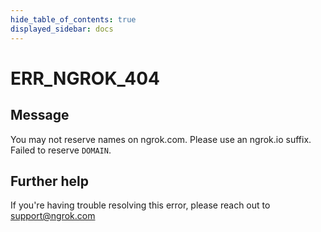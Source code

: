 ```yaml
---
hide_table_of_contents: true
displayed_sidebar: docs
---
```



# ERR_NGROK_404

## Message

You may not reserve names on ngrok.com. Please use an ngrok.io suffix. Failed to reserve `DOMAIN`.

<ErrorDetails error="err_ngrok_404" />

## Further help

If you're having trouble resolving this error, please reach out to [support@ngrok.com](mailto:support@ngrok.com?subject=Help%20with%20ERR_NGROK_404)
